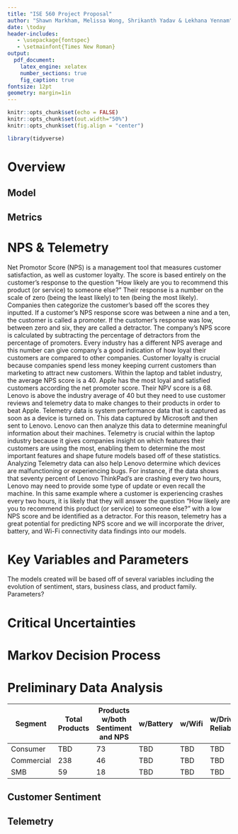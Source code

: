 ```yaml
---
title: "ISE 560 Project Proposal"
author: "Shawn Markham, Melissa Wong, Shrikanth Yadav & Lekhana Yennam"
date: \today
header-includes:
   - \usepackage{fontspec}
   - \setmainfont{Times New Roman}
output: 
  pdf_document:
    latex_engine: xelatex
    number_sections: true
    fig_caption: true
fontsize: 12pt
geometry: margin=1in 
---
```


```r
knitr::opts_chunk$set(echo = FALSE)
knitr::opts_chunk$set(out.width="50%")
knitr::opts_chunk$set(fig.align = "center")

library(tidyverse)
```

# Overview

## Model

## Metrics

# NPS & Telemetry
   Net Promotor Score (NPS) is a management tool that measures customer satisfaction, as well as customer loyalty. The score is based entirely on the customer’s response to the question “How likely are you to recommend this product (or service) to someone else?” Their response is a number on the scale of zero (being the least likely) to ten (being the most likely). Companies then categorize the customer’s based off the scores they inputted. If a customer’s NPS response score was between a nine and a ten, the customer is called a promoter. If the customer’s response was low, between zero and six, they are called a detractor. The company’s NPS score is calculated by subtracting the percentage of detractors from the percentage of promoters. 
   Every industry has a different NPS average and this number can give company’s a good indication of how loyal their customers are compared to other companies. Customer loyalty is crucial because companies spend less money keeping current customers than marketing to attract new customers. Within the laptop and tablet industry, the average NPS score is a 40. Apple has the most loyal and satisfied customers according the net promoter score. Their NPV score is a 68. Lenovo is above the industry average of 40 but they need to use customer reviews and telemetry data to make changes to their products in order to beat Apple.
   Telemetry data is system performance data that is captured as soon as a device is turned on. This data captured by Microsoft and then sent to Lenovo. Lenovo can then analyze this data to determine meaningful information about their machines. Telemetry is crucial within the laptop industry because it gives companies insight on which features their customers are using the most, enabling them to determine the most important features and shape future models based off of these statistics. Analyzing Telemetry data can also help Lenovo determine which devices are malfunctioning or experiencing bugs. For instance, if the data shows that seventy percent of Lenovo ThinkPad’s are crashing every two hours, Lenovo may need to provide some type of update or even recall the machine. In this same example where a customer is experiencing crashes every two hours, it is likely that they will answer the question “How likely are you to recommend this product (or service) to someone else?” with a low NPS score and be identified as a detractor. For this reason, telemetry has a great potential for predicting NPS score and we will incorporate the driver, battery, and Wi-Fi connectivity data findings into our models. 


# Key Variables and Parameters
The models created will be based off of several variables including the evolution of sentiment, stars, business class, and product family. 
Parameters?

# Critical Uncertainties

# Markov Decision Process

# Preliminary Data Analysis

Segment    | Total Products | Products w/both Sentiment and NPS | w/Battery | w/Wifi | w/Driver Reliabity
---------- | -------------- | -------------------- | ------- | ---- | -----------
Consumer   | TBD            |      73              | TBD     | TBD  |     TBD
Commercial | 238            |      46              | TBD     | TBD  |     TBD
SMB        |   59           |      18              | TBD     | TBD  |     TBD

## Customer Sentiment

## Telemetry